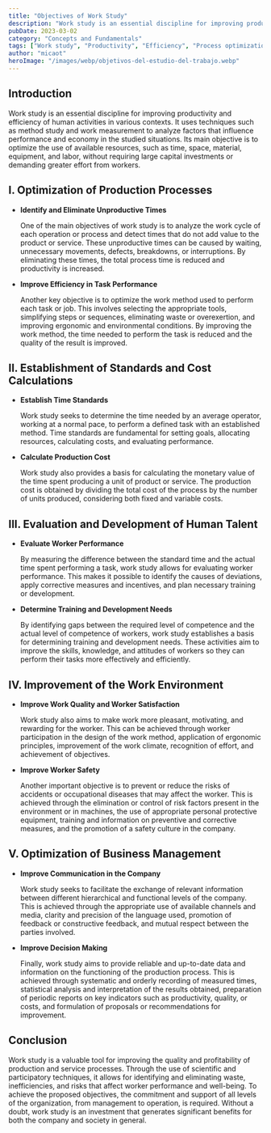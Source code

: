 ```yaml
---
title: "Objectives of Work Study"
description: "Work study is an essential discipline for improving productivity and efficiency of human activities in various contexts, optimizing the use of available resources."
pubDate: 2023-03-02
category: "Concepts and Fundamentals"
tags: ["Work study", "Productivity", "Efficiency", "Process optimization", "Time standards", "Cost calculation", "Performance evaluation", "Work environment", "Workplace safety", "Business management"]
author: "micaot"
heroImage: "/images/webp/objetivos-del-estudio-del-trabajo.webp"
---
```



## Introduction

Work study is an essential discipline for improving productivity and efficiency of human activities in various contexts. It uses techniques such as method study and work measurement to analyze factors that influence performance and economy in the studied situations. Its main objective is to optimize the use of available resources, such as time, space, material, equipment, and labor, without requiring large capital investments or demanding greater effort from workers.

## I. Optimization of Production Processes

- **Identify and Eliminate Unproductive Times**

  One of the main objectives of work study is to analyze the work cycle of each operation or process and detect times that do not add value to the product or service. These unproductive times can be caused by waiting, unnecessary movements, defects, breakdowns, or interruptions. By eliminating these times, the total process time is reduced and productivity is increased.

- **Improve Efficiency in Task Performance**

  Another key objective is to optimize the work method used to perform each task or job. This involves selecting the appropriate tools, simplifying steps or sequences, eliminating waste or overexertion, and improving ergonomic and environmental conditions. By improving the work method, the time needed to perform the task is reduced and the quality of the result is improved.

## II. Establishment of Standards and Cost Calculations

- **Establish Time Standards**

  Work study seeks to determine the time needed by an average operator, working at a normal pace, to perform a defined task with an established method. Time standards are fundamental for setting goals, allocating resources, calculating costs, and evaluating performance.

- **Calculate Production Cost**

  Work study also provides a basis for calculating the monetary value of the time spent producing a unit of product or service. The production cost is obtained by dividing the total cost of the process by the number of units produced, considering both fixed and variable costs.

## III. Evaluation and Development of Human Talent

- **Evaluate Worker Performance**

  By measuring the difference between the standard time and the actual time spent performing a task, work study allows for evaluating worker performance. This makes it possible to identify the causes of deviations, apply corrective measures and incentives, and plan necessary training or development.

- **Determine Training and Development Needs**

  By identifying gaps between the required level of competence and the actual level of competence of workers, work study establishes a basis for determining training and development needs. These activities aim to improve the skills, knowledge, and attitudes of workers so they can perform their tasks more effectively and efficiently.

## IV. Improvement of the Work Environment

- **Improve Work Quality and Worker Satisfaction**

  Work study also aims to make work more pleasant, motivating, and rewarding for the worker. This can be achieved through worker participation in the design of the work method, application of ergonomic principles, improvement of the work climate, recognition of effort, and achievement of objectives.

- **Improve Worker Safety**

  Another important objective is to prevent or reduce the risks of accidents or occupational diseases that may affect the worker. This is achieved through the elimination or control of risk factors present in the environment or in machines, the use of appropriate personal protective equipment, training and information on preventive and corrective measures, and the promotion of a safety culture in the company.

## V. Optimization of Business Management

- **Improve Communication in the Company**

  Work study seeks to facilitate the exchange of relevant information between different hierarchical and functional levels of the company. This is achieved through the appropriate use of available channels and media, clarity and precision of the language used, promotion of feedback or constructive feedback, and mutual respect between the parties involved.

- **Improve Decision Making**

  Finally, work study aims to provide reliable and up-to-date data and information on the functioning of the production process. This is achieved through systematic and orderly recording of measured times, statistical analysis and interpretation of the results obtained, preparation of periodic reports on key indicators such as productivity, quality, or costs, and formulation of proposals or recommendations for improvement.

## Conclusion

Work study is a valuable tool for improving the quality and profitability of production and service processes. Through the use of scientific and participatory techniques, it allows for identifying and eliminating waste, inefficiencies, and risks that affect worker performance and well-being. To achieve the proposed objectives, the commitment and support of all levels of the organization, from management to operation, is required. Without a doubt, work study is an investment that generates significant benefits for both the company and society in general.
